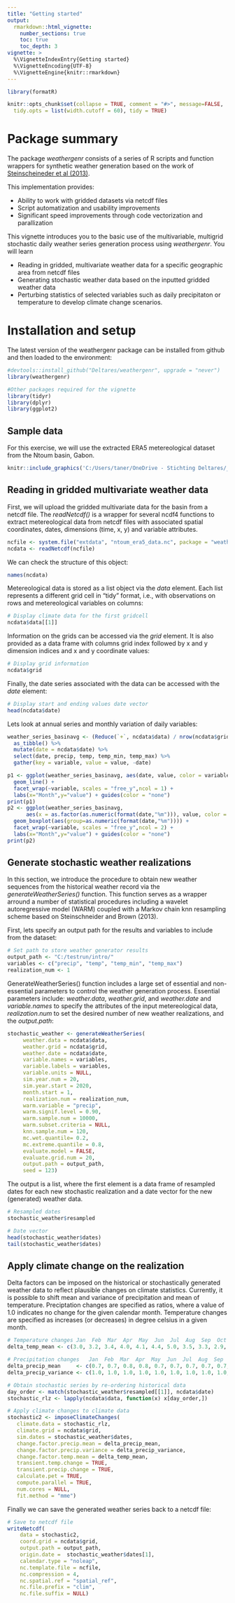 ```yaml
---
title: "Getting started"
output:
  rmarkdown::html_vignette:
    number_sections: true
    toc: true
    toc_depth: 3
vignette: >
  %\VignetteIndexEntry{Getting started}
  %\VignetteEncoding{UTF-8}
  %\VignetteEngine{knitr::rmarkdown}
---
```


```r

library(formatR)

knitr::opts_chunk$set(collapse = TRUE, comment = "#>", message=FALSE,
  tidy.opts = list(width.cutoff = 60), tidy = TRUE)
```

# Package summary

The package *weathergenr* consists of a series of R scripts and function wrappers for synthetic weather generation based on the work of [Steinscheineder et al (2013)](https://agupubs.onlinelibrary.wiley.com/doi/full/10.1002/wrcr.20528).  

This implementation provides:

* Ability to work with gridded datasets via netcdf files
* Script automatization and usability improvements   
* Significant speed improvements through code vectorization and parallization 

This vignette introduces you to the basic use of the multivariable, multigrid stochastic daily weather series generation process using *weathergenr*. You will learn\

* Reading in gridded, multivariate weather data for a specific geographic area from netcdf files
* Generating stochastic weather data based on the inputted gridded weather data
* Perturbing statistics of selected variables such as daily precipitaton or temperature to develop climate change scenarios.  

# Installation and setup

The latest version of the weathergenr package can be installed from github and then loaded to the environment:

```r
#devtools::install_github("Deltares/weathergenr", upgrade = "never")
library(weathergenr)

#Other packages required for the vignette
library(tidyr)
library(dplyr)
library(ggplot2)
```

## Sample data
For this exercise, we will use the extracted ERA5 metereological dataset from the Ntoum basin, Gabon. 

```r
knitr::include_graphics('C:/Users/taner/OneDrive - Stichting Deltares/_WS/weathergenr/vignettes/images/ntoum_basin.png')
```

## Reading in gridded multivariate weather data 

First, we will upload the gridded multivariate data for the basin from a netcdf file. The *readNetcdf()* is a wrapper for several ncdf4 functions to extract metereological data from netcdf files with associated spatial coordinates, dates, dimensions (time, x, y) and variable attributes. 

```r
ncfile <- system.file("extdata", "ntoum_era5_data.nc", package = "weathergenr")
ncdata <- readNetcdf(ncfile)
```

We can check the structure of this object:

```r
names(ncdata)
```

Metereological data is stored as a list object via the *data* element. Each list represents a different grid cell in "tidy" format, i.e., with observations on rows and metereological variables on columns:
```r
# Display climate data for the first gridcell
ncdata$data[[1]]
```

Information on the grids can be accessed via the *grid* element. It is also provided as a data frame with columns grid index followed by x and y dimension indices and x and y coordinate values:
```r
# Display grid information
ncdata$grid
```

Finally, the date series associated with the data can be accessed with the *date* element:
```r
# Display start and ending values date vector
head(ncdata$date)
```

Lets look at annual series and monthly variation of daily variables:
```r
weather_series_basinavg <- (Reduce(`+`, ncdata$data) / nrow(ncdata$grid)) %>%
  as_tibble() %>%
  mutate(date = ncdata$date) %>%
  select(date, precip, temp, temp_min, temp_max) %>%
  gather(key = variable, value = value, -date)

p1 <- ggplot(weather_series_basinavg, aes(date, value, color = variable)) +
  geom_line() +
  facet_wrap(~variable, scales = "free_y",ncol = 1) +
  labs(x="Month",y="value") + guides(color = "none")  
print(p1)
p2 <- ggplot(weather_series_basinavg, 
      aes(x = as.factor(as.numeric(format(date,"%m"))), value, color = variable )) +
  geom_boxplot(aes(group=as.numeric(format(date,"%m")))) +
  facet_wrap(~variable, scales = "free_y",ncol = 2) +
  labs(x="Month",y="value") + guides(color = "none")  
print(p2)
```


## Generate stochastic weather realizations

In this section, we introduce the procedure to obtain new weather sequences from the historical weather record via the *generateWeatherSeries()* function. This function serves as a wrapper arround a number of statistical procedures including a wavelet autoregressive model (WARM) coupled with a Markov chain knn resampling scheme based on Steinschneider and Brown (2013).

First, lets specify an output path for the results and variables to include from the dataset:
```r
# Set path to store weather generator results
output_path <- "C:/testrun/intro/"
variables <- c("precip", "temp", "temp_min", "temp_max")
realization_num <- 1
```

GenerateWeatherSeries() function includes a large set of essential and non-essential parameters to control the weather generation process. Essential parameters include: *weather.data*, *weather.grid*, and *weather.date* and *variable.names* to specify the attributes of the input metereological data, *realization.num* to set the desired number of new weather realizations, and the *output.path*:
```r
stochastic_weather <- generateWeatherSeries(
     weather.data = ncdata$data,
     weather.grid = ncdata$grid,
     weather.date = ncdata$date,
     variable.names = variables,
     variable.labels = variables,
     variable.units = NULL,
     sim.year.num = 20,
     sim.year.start = 2020,
     month.start = 1,
     realization.num = realization_num,
     warm.variable = "precip",
     warm.signif.level = 0.90,
     warm.sample.num = 10000,
     warm.subset.criteria = NULL,
     knn.sample.num = 120,
     mc.wet.quantile= 0.2,
     mc.extreme.quantile = 0.8,
     evaluate.model = FALSE,
     evaluate.grid.num = 20,
     output.path = output_path,
     seed = 123)
```

The output is a list, where the first element is a data frame of resampled dates for each new stochastic realization and a date vector for the new (generated) weather data.
```r
# Resampled dates
stochastic_weather$resampled

# Date vector
head(stochastic_weather$dates)
tail(stochastic_weather$dates)
```

## Apply climate change on the realization

Delta factors can be imposed on the historical or stochastically generated weather data to reflect plausible changes on climate statistics. Currently, it is possible to shift mean and variance of precipitation and mean of temperature. Preciptation changes are specified as ratios, where a value of 1.0 indicates no change for the given calendar month. Temperature changes are specified as increases (or decreases) in degree celsius in a given month.

```r
# Temperature changes Jan  Feb  Mar  Apr  May  Jun  Jul  Aug  Sep  Oct  Nov  Dec
delta_temp_mean <- c(3.0, 3.2, 3.4, 4.0, 4.1, 4.4, 5.0, 3.5, 3.3, 2.9, 2.8, 2.7)

# Precipitation changes   Jan  Feb  Mar  Apr  May  Jun  Jul  Aug  Sep  Oct  Nov  Dec
delta_precip_mean     <- c(0.7, 0.7, 0.8, 0.8, 0.7, 0.7, 0.7, 0.7, 0.7, 0.7, 0.7, 0.7)
delta_precip_variance <- c(1.0, 1.0, 1.0, 1.0, 1.0, 1.0, 1.0, 1.0, 1.0, 1.0, 1.0, 1.0)

# Obtain stochastic series by re-ordering historical data
day_order <- match(stochastic_weather$resampled[[1]], ncdata$date)
stochastic_rlz <- lapply(ncdata$data, function(x) x[day_order,])

# Apply climate changes to climate data
stochastic2 <- imposeClimateChanges(
   climate.data = stochastic_rlz,
   climate.grid = ncdata$grid,
   sim.dates = stochastic_weather$dates,
   change.factor.precip.mean = delta_precip_mean,
   change.factor.precip.variance = delta_precip_variance,
   change.factor.temp.mean = delta_temp_mean,
   transient.temp.change = TRUE,
   transient.precip.change = TRUE,
   calculate.pet = TRUE, 
   compute.parallel = TRUE, 
   num.cores = NULL, 
   fit.method = "mme")
```

Finally we can save the generated weather series back to a netcdf file:
```r
# Save to netcdf file
writeNetcdf(
    data = stochastic2,
    coord.grid = ncdata$grid,
    output.path = output_path,
    origin.date =  stochastic_weather$dates[1],
    calendar.type = "noleap",
    nc.template.file = ncfile,
    nc.compression = 4,
    nc.spatial.ref = "spatial_ref",
    nc.file.prefix = "clim",
    nc.file.suffix = NULL)
```






